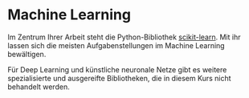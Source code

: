 # Machine Learning

Im Zentrum Ihrer Arbeit steht die Python-Bibliothek [scikit-learn](https://scikit-learn.org/stable/index.html). Mit ihr lassen sich die meisten Aufgabenstellungen im Machine Learning bewältigen. 

Für Deep Learning und künstliche neuronale Netze gibt es weitere spezialisierte und ausgereifte Bibliotheken, die in diesem Kurs nicht behandelt werden.